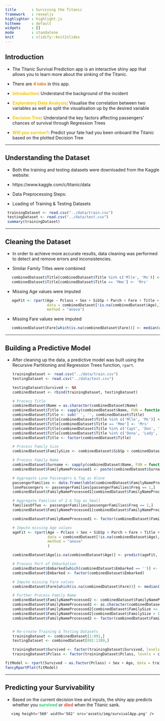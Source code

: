 ```yaml
---
title       : Surviving the Titanic
framework   : revealjs
highlighter : highlight.js
hitheme     : default 
widgets     : []
mode        : standalone
knit        : slidify::knit2slides
---
```


## Introduction

* The Titanic Survival Prediction app is an interactive shiny app that allows you to learn more about the sinking of the Titanic.

* There are <span style="color:#e67e22; font-weight:bold">4 tabs</span> in this app.
 * <span style="color:#f1c40f; font-weight:bold">Introduction</span>: Understand the background of the incident
 * <span style="color:#f1c40f; font-weight:bold">Exploratory Data Analysis</span>: Visualise the correlation between two variables as well as split the visualisation up by the desired variable
 * <span style="color:#f1c40f; font-weight:bold">Decision Tree</span>: Understand the key factors affecting passengers' chances of survival through Regression Trees
 * <span style="color:#f1c40f; font-weight:bold">Will you survive?</span>: Predict your fate had you been onboard the Titanic based on the plotted Decision Tree

---

## Understanding the Dataset

* Both the training and testing datasets were downloaded from the Kaggle website:
 * https://www.kaggle.com/c/titanic/data
 
* Data Preprocessing Steps:
 * Loading of Training & Testing Datasets
 
 ``` r
  trainingDataset <- read.csv("../data/train.csv")
  testingDataset <- read.csv("../data/test.csv")
  summary(trainingDataset)
 ```

---

## Cleaning the Dataset

* In order to achieve more accurate results, data cleaning was performed to detect and remove errors and inconsistencies.

 * Similar Family Titles were combined
 ``` r
    combinedDataset$Title[combinedDataset$Title %in% c('Mlle', 'Ms')] <- 'Miss'
    combinedDataset$Title[combinedDataset$Title == 'Mme'] <- 'Mrs'
 ```
 
 * Missing Age values were imputed
 ``` r
    ageFit <- rpart(Age ~ Pclass + Sex + SibSp + Parch + Fare + Title + FamilySize,
                    data = combinedDataset[!is.na(combinedDataset$Age),],
                    method = "anova")
 ```
 
 * Missing Fare values were imputed
 ``` r
    combinedDataset$Fare[which(is.na(combinedDataset$Fare))] <- median(combinedDataset$Fare, na.rm = TRUE)
 ```

---

## Building a Predictive Model

* After cleaning up the data, a predictive model was built using the Recursive Partitioning and Regression Trees function, `rpart`.

  ``` r
  trainingDataset <- read.csv("../data/train.csv")
  testingDataset <- read.csv("../data/test.csv")
  
  testingDataset$Survived <- NA
  combinedDataset <- rbind(trainingDataset, testingDataset)
  
  # Process Title
  combinedDataset$Name = as.character(combinedDataset$Name)
  combinedDataset$Title <- sapply(combinedDataset$Name, FUN = function(x) {strsplit(x, split = '[,.]')[[1]][2]})
  combinedDataset$Title <- sub(' ', '', combinedDataset$Title)
  combinedDataset$Title[combinedDataset$Title %in% c('Mlle', 'Ms')] <- 'Miss'
  combinedDataset$Title[combinedDataset$Title == 'Mme'] <- 'Mrs'
  combinedDataset$Title[combinedDataset$Title %in% c('Capt', 'Don', 'Major', 'Col', 'Sir', 'Jonkheer')] <- 'Sir'
  combinedDataset$Title[combinedDataset$Title %in% c('Dona', 'Lady', 'the Countess')] <- 'Lady'
  combinedDataset$Title <- factor(combinedDataset$Title)
  
  # Process Family Size
  combinedDataset$FamilySize <- combinedDataset$SibSp + combinedDataset$Parch
  
  # Process Family Name
  combinedDataset$Surname <- sapply(combinedDataset$Name, FUN = function(x) {strsplit(x, split = '[,.]')[[1]][1]})
  combinedDataset$FamilyNameProcessed1 <- paste(combinedDataset$Surname, as.character(combinedDataset$FamilySize), sep = "_")
  
  # Aggregate Lone Passengers & Tag as Alone
  passengerFamilies <- data.frame(table(combinedDataset$FamilyNameProcessed1))
  lonePassengers <- passengerFamilies[passengerFamilies$Freq == 1,]
  combinedDataset$FamilyNameProcessed1[combinedDataset$FamilyNameProcessed1 %in% lonePassengers$Var1] <- 'Alone'
  
  # Aggregate Families of 2 & Tag as Small
  familiesOfTwo <- passengerFamilies[passengerFamilies$Freq == 2,]
  combinedDataset$FamilyNameProcessed1[combinedDataset$FamilyNameProcessed1 %in% familiesOfTwo$Var1] <- 'Small'
  
  combinedDataset$FamilyNameProcessed1 <- factor(combinedDataset$FamilyNameProcessed1)
  
  # Impute missing Age values
  ageFit <- rpart(Age ~ Pclass + Sex + SibSp + Parch + Fare + Title + FamilySize,
                  data = combinedDataset[!is.na(combinedDataset$Age),],
                  method = "anova"
                  )
  
  combinedDataset$Age[is.na(combinedDataset$Age)] <- predict(ageFit, combinedDataset[is.na(combinedDataset$Age),])
  
  # Process Port of Embarkation
  combinedDataset$Embarked[which(combinedDataset$Embarked == '')] <- "S"
  combinedDataset$Embarked <- factor(combinedDataset$Embarked)
  
  # Impute missing Fare values
  combinedDataset$Fare[which(is.na(combinedDataset$Fare))] <- median(combinedDataset$Fare, na.rm = TRUE)
  
  # Further Process Family Name
  combinedDataset$FamilyNameProcessed2 <- combinedDataset$FamilyNameProcessed1
  combinedDataset$FamilyNameProcessed2 <- as.character(combinedDataset$FamilyNameProcessed2)
  combinedDataset$FamilyNameProcessed2[combinedDataset$FamilySize <= 1] <- 'Alone'
  combinedDataset$FamilyNameProcessed2[combinedDataset$FamilySize > 1 & combinedDataset$FamilySize <= 2] <- 'Small'
  combinedDataset$FamilyNameProcessed2 <- factor(combinedDataset$FamilyNameProcessed2)
  
  
  # Re-create Training & Testing Datasets
  trainingDataset <- combinedDataset[1:891,]
  testingDataset <- combinedDataset[892:1309,]
  
  trainingDataset$Survived <- factor(trainingDataset$Survived, levels = c(0, 1), labels = c('Died', 'Survived'))
  trainingDataset$Pclass <- factor(trainingDataset$Pclass, levels = c(1, 2, 3), labels = c('First Class', 'Second Class', 'Third Class'))
  ```
  
``` r
fitModel <- rpart(Survived ~ as.factor(Pclass) + Sex + Age, data = trainingDataset, method = "class")
fancyRpartPlot(fitModel)

```

---

## Predicting your Survivability

* Based on the current decision tree and inputs, the shiny app predicts whether you <span style="color:#2ecc71; font-weight:bold">survived</span> or <span style="color:#e74c3c; font-weight:bold">died</span> when the Titanic sank.

<div style='text-align: center;'>
    <img height='560' width='562' src='assets/img/survivalApp.png' />
</div>

